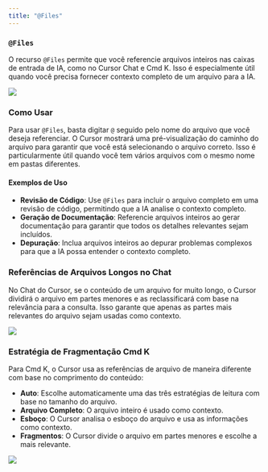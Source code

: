 ```yaml
---
title: "@Files"
---
```


### `@Files`

O recurso `@Files` permite que você referencie arquivos inteiros nas caixas de entrada de IA, como no Cursor Chat e Cmd K. Isso é especialmente útil quando você precisa fornecer contexto completo de um arquivo para a IA.

<Frame>
  <img src="/images/context/@file.png" />
</Frame>

### Como Usar

Para usar `@Files`, basta digitar `@` seguido pelo nome do arquivo que você deseja referenciar. O Cursor mostrará uma pré-visualização do caminho do arquivo para garantir que você está selecionando o arquivo correto. Isso é particularmente útil quando você tem vários arquivos com o mesmo nome em pastas diferentes.

#### Exemplos de Uso

- **Revisão de Código**: Use `@Files` para incluir o arquivo completo em uma revisão de código, permitindo que a IA analise o contexto completo.
- **Geração de Documentação**: Referencie arquivos inteiros ao gerar documentação para garantir que todos os detalhes relevantes sejam incluídos.
- **Depuração**: Inclua arquivos inteiros ao depurar problemas complexos para que a IA possa entender o contexto completo.

### Referências de Arquivos Longos no Chat

No Chat do Cursor, se o conteúdo de um arquivo for muito longo, o Cursor dividirá o arquivo em partes menores e as reclassificará com base na relevância para a consulta. Isso garante que apenas as partes mais relevantes do arquivo sejam usadas como contexto.

<Frame>
  <img src="/images/context/@file-long-file.png" />
</Frame>

### Estratégia de Fragmentação Cmd K

Para Cmd K, o Cursor usa as referências de arquivo de maneira diferente com base no comprimento do conteúdo:

- **Auto**: Escolhe automaticamente uma das três estratégias de leitura com base no tamanho do arquivo.
- **Arquivo Completo**: O arquivo inteiro é usado como contexto.
- **Esboço**: O Cursor analisa o esboço do arquivo e usa as informações como contexto.
- **Fragmentos**: O Cursor divide o arquivo em partes menores e escolhe a mais relevante.

<Frame>
  <img src="/images/context/@file-cmdk.png" />
</Frame>
